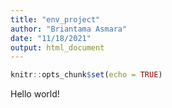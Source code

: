 ```yaml
---
title: "env_project"
author: "Briantama Asmara"
date: "11/18/2021"
output: html_document
---
```


```r
knitr::opts_chunk$set(echo = TRUE)
```

Hello world!
